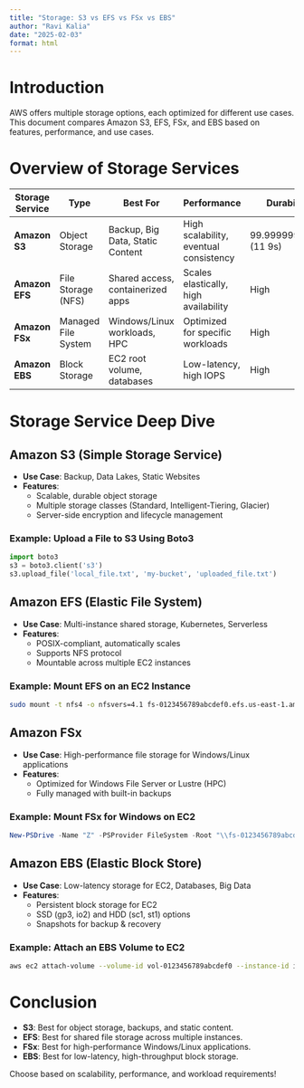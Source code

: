 ```yaml
---
title: "Storage: S3 vs EFS vs FSx vs EBS"
author: "Ravi Kalia"
date: "2025-02-03"
format: html
---
```


# Introduction

AWS offers multiple storage options, each optimized for different use cases. This document compares Amazon S3, EFS, FSx, and EBS based on features, performance, and use cases.

# Overview of Storage Services

| Storage Service | Type | Best For | Performance | Durability | Cost |
|----------------|------|----------|-------------|------------|------|
| **Amazon S3** | Object Storage | Backup, Big Data, Static Content | High scalability, eventual consistency | 99.999999999% (11 9s) | Low, pay-as-you-go |
| **Amazon EFS** | File Storage (NFS) | Shared access, containerized apps | Scales elastically, high availability | High | Medium |
| **Amazon FSx** | Managed File System | Windows/Linux workloads, HPC | Optimized for specific workloads | High | Medium |
| **Amazon EBS** | Block Storage | EC2 root volume, databases | Low-latency, high IOPS | High | Medium to High |

# Storage Service Deep Dive

## Amazon S3 (Simple Storage Service)

- **Use Case**: Backup, Data Lakes, Static Websites
- **Features**: 
  - Scalable, durable object storage
  - Multiple storage classes (Standard, Intelligent-Tiering, Glacier)
  - Server-side encryption and lifecycle management

### Example: Upload a File to S3 Using Boto3

```python
import boto3
s3 = boto3.client('s3')
s3.upload_file('local_file.txt', 'my-bucket', 'uploaded_file.txt')
```

## Amazon EFS (Elastic File System)

- **Use Case**: Multi-instance shared storage, Kubernetes, Serverless
- **Features**:
  - POSIX-compliant, automatically scales
  - Supports NFS protocol
  - Mountable across multiple EC2 instances

### Example: Mount EFS on an EC2 Instance

```bash
sudo mount -t nfs4 -o nfsvers=4.1 fs-0123456789abcdef0.efs.us-east-1.amazonaws.com:/ efs-mount-point
```

## Amazon FSx

- **Use Case**: High-performance file storage for Windows/Linux applications
- **Features**:
  - Optimized for Windows File Server or Lustre (HPC)
  - Fully managed with built-in backups

### Example: Mount FSx for Windows on EC2

```powershell
New-PSDrive -Name "Z" -PSProvider FileSystem -Root "\\fs-0123456789abcdef0.example.com\share"
```

## Amazon EBS (Elastic Block Store)

- **Use Case**: Low-latency storage for EC2, Databases, Big Data
- **Features**:
  - Persistent block storage for EC2
  - SSD (gp3, io2) and HDD (sc1, st1) options
  - Snapshots for backup & recovery

### Example: Attach an EBS Volume to EC2

```bash
aws ec2 attach-volume --volume-id vol-0123456789abcdef0 --instance-id i-0123456789abcdef0 --device /dev/xvdf
```

# Conclusion
- **S3**: Best for object storage, backups, and static content.
- **EFS**: Best for shared file storage across multiple instances.
- **FSx**: Best for high-performance Windows/Linux applications.
- **EBS**: Best for low-latency, high-throughput block storage.

Choose based on scalability, performance, and workload requirements!